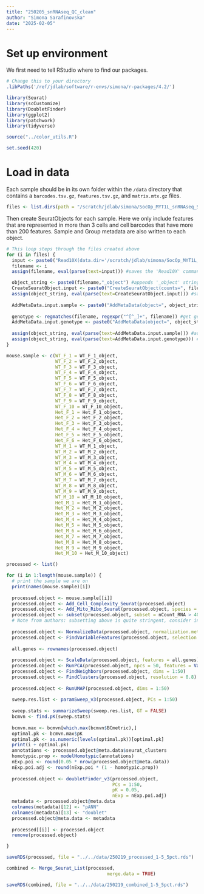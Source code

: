 ```yaml
---
title: "250205_snRNAseq_QC_clean"
author: "Simona Sarafinovska"
date: "2025-02-05"
---
```


# Set up environment
We first need to tell RStudio where to find our packages. 
```r
# Change this to your directory
.libPaths('/ref/jdlab/software/r-envs/simona/r-packages/4.2/')

library(Seurat)
library(scCustomize)
library(DoubletFinder)
library(ggplot2)
library(patchwork)
library(tidyverse)

source("../color_utils.R")

set.seed(420)
```

# Load in data
Each sample should be in its own folder within the `/data` directory that contains a `barcodes.tsv.gz`, `features.tsv.gz`, and `matrix.mtx.gz` files.

```r
files <- list.dirs(path = "/scratch/jdlab/simona/SocOp_MYT1L_snRNAseq_SS19_240328/samples/Scale-1.5/", full.names = FALSE, recursive = FALSE)
```

Then create SeuratObjects for each sample. Here we only include features that are represented in more than 3 cells and cell barcodes that have more than 200 features. Sample and Group metadata are also written to each object.
```r
# This loop steps through the files created above
for (i in files) {
  input <- paste0("Read10X(data.dir='/scratch/jdlab/simona/SocOp_MYT1L_snRNAseq_SS19_240328/samples/Scale-1.5/", i, "')") #creates base string for the 'Read10X' command 
  filename <- i
  assign(filename, eval(parse(text=input))) #saves the 'Read10X' command as the 'filename' variable

  object_string <- paste0(filename,"_object") #appends '_object' string
  CreateSeuratObject.input <- paste0("CreateSeuratObject(counts=", filename,", min.cells=3, min.features=200)") #creates 'CreateSeuratObject' command
  assign(object_string, eval(parse(text=CreateSeuratObject.input))) #saves the 'CreateSeuratObject' command as the 'object_string' variable
  
  AddMetaData.input.sample <- paste0("AddMetaData(object=", object_string,", metadata='", filename, "', col.name='sample')") #command to add sample metadata
  
  genotype <- regmatches(filename, regexpr("^[^_]+", filename)) #get genotype from filename
  AddMetaData.input.genotype <- paste0("AddMetaData(object=", object_string,", metadata='", genotype, "', col.name='genotype')") #command to add sample metadata
  
  assign(object_string, eval(parse(text=AddMetaData.input.sample))) #add sample metadata
  assign(object_string, eval(parse(text=AddMetaData.input.genotype))) #add genotype metadata
}
```

```r
mouse.sample <- c(WT_F_1 = WT_F_1_object, 
                  WT_F_2 = WT_F_2_object, 
                  WT_F_3 = WT_F_3_object,
                  WT_F_4 = WT_F_4_object, 
                  WT_F_5 = WT_F_5_object, 
                  WT_F_6 = WT_F_6_object,
                  WT_F_7 = WT_F_7_object,
                  WT_F_8 = WT_F_8_object, 
                  WT_F_9 = WT_F_9_object, 
                  WT_F_10 = WT_F_10_object,
                  Het_F_1 = Het_F_1_object, 
                  Het_F_2 = Het_F_2_object, 
                  Het_F_3 = Het_F_3_object,
                  Het_F_4 = Het_F_4_object, 
                  Het_F_5 = Het_F_5_object, 
                  Het_F_6 = Het_F_6_object,
                  WT_M_1 = WT_M_1_object, 
                  WT_M_2 = WT_M_2_object, 
                  WT_M_3 = WT_M_3_object,
                  WT_M_4 = WT_M_4_object, 
                  WT_M_5 = WT_M_5_object, 
                  WT_M_6 = WT_M_6_object,
                  WT_M_7 = WT_M_7_object,
                  WT_M_8 = WT_M_8_object, 
                  WT_M_9 = WT_M_9_object, 
                  WT_M_10 = WT_M_10_object,
                  Het_M_1 = Het_M_1_object, 
                  Het_M_2 = Het_M_2_object, 
                  Het_M_3 = Het_M_3_object,
                  Het_M_4 = Het_M_4_object, 
                  Het_M_5 = Het_M_5_object, 
                  Het_M_6 = Het_M_6_object,
                  Het_M_7 = Het_M_7_object,
                  Het_M_8 = Het_M_8_object, 
                  Het_M_9 = Het_M_9_object, 
                  Het_M_10 = Het_M_10_object)
```

```r
processed <- list()

for (i in 1:length(mouse.sample)) {
  # print the sample we are on
  print(names(mouse.sample)[i])
  
  processed.object <- mouse.sample[[i]]
  processed.object <- Add_Cell_Complexity_Seurat(processed.object)
  processed.object <- Add_Mito_Ribo_Seurat(processed.object, species = 'Mouse')
  processed.object <- subset(processed.object, subset = nCount_RNA > 400 & nFeature_RNA > 300 & nFeature_RNA < 7000 & percent_mito < 1)
  # Note from authors: subsetting above is quite stringent, consider including more cells/nuclei for future use. QC plots were run for individual samples, which are re-run below after filtering.
  
  processed.object <- NormalizeData(processed.object, normalization.method = "LogNormalize", scale.factor = 10000)
  processed.object <- FindVariableFeatures(processed.object, selection.method = "vst", nfeatures = 3000)
  
  all.genes <- rownames(processed.object)
  
  processed.object <- ScaleData(processed.object, features = all.genes)
  processed.object <- RunPCA(processed.object, npcs = 50, features = VariableFeatures(object = processed.object))
  processed.object <- FindNeighbors(processed.object, dims = 1:50)
  processed.object <- FindClusters(processed.object, resolution = 0.8)
  
  processed.object <- RunUMAP(processed.object, dims = 1:50)
  
  sweep.res.list <- paramSweep_v3(processed.object, PCs = 1:50)
  
  sweep.stats <- summarizeSweep(sweep.res.list, GT = FALSE)
  bcmvn <- find.pK(sweep.stats)
  
  bcmvn.max <- bcmvn[which.max(bcmvn$BCmetric),]
  optimal.pk <- bcmvn.max$pK
  optimal.pk <- as.numeric(levels(optimal.pk))[optimal.pk]
  print(i + optimal.pk)
  annotations <- processed.object@meta.data$seurat_clusters
  homotypic.prop <- modelHomotypic(annotations) 
  nExp.poi <- round(0.05 * nrow(processed.object@meta.data)) 
  nExp.poi.adj <- round(nExp.poi * (1 - homotypic.prop))
  
  processed.object <- doubletFinder_v3(processed.object, 
                                       PCs = 1:50, 
                                       pK = 0.05,
                                       nExp = nExp.poi.adj)
  metadata <- processed.object@meta.data
  colnames(metadata)[12] <- "pANN"
  colnames(metadata)[13] <- "doublet"
  processed.object@meta.data <- metadata 
  
  processed[[i]] <- processed.object
  remove(processed.object)

}
```

```r
saveRDS(processed, file = "../../data/250219_processed_1-5_5pct.rds")
```

```r
combined <- Merge_Seurat_List(processed,
                                     merge.data = TRUE)

saveRDS(combined, file = "../../data/250219_combined_1-5_5pct.rds")
```
